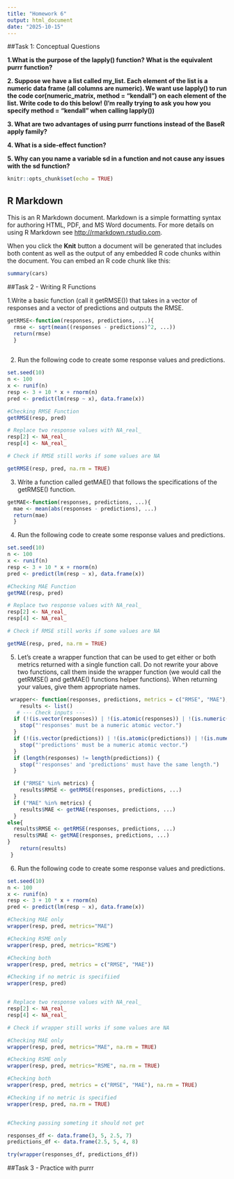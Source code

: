 ```yaml
---
title: "Homework 6"
output: html_document
date: "2025-10-15"
---
```


##Task 1: Conceptual Questions

**1.What is the purpose of the lapply() function? What is the equivalent purrr function?**

**2. Suppose we have a list called my_list. Each element of the list is a numeric data frame (all columns are numeric). We want use lapply() to run the code cor(numeric_matrix, method = "kendall") on each element of the list. Write code to do this below! (I’m really trying to ask you how you specify method = "kendall" when calling lapply())**

**3. What are two advantages of using purrr functions instead of the BaseR apply family?**

**4. What is a side-effect function?**

**5. Why can you name a variable sd in a function and not cause any issues with the sd function?**

```r
knitr::opts_chunk$set(echo = TRUE)
```

## R Markdown

This is an R Markdown document. Markdown is a simple formatting syntax for authoring HTML, PDF, and MS Word documents. For more details on using R Markdown see <http://rmarkdown.rstudio.com>.

When you click the **Knit** button a document will be generated that includes both content as well as the output of any embedded R code chunks within the document. You can embed an R code chunk like this:

```r
summary(cars)
```

##Task 2 - Writing R Functions

1.Write a basic function (call it getRMSE()) that takes in a vector of responses and a vector of predictions and outputs the RMSE.

```r
getRMSE<-function(responses, predictions, ...){
  rmse <- sqrt(mean((responses - predictions)^2, ...))
  return(rmse)
  } 
  

```

2.  Run the following code to create some response values and predictions.

```r
set.seed(10)
n <- 100
x <- runif(n)
resp <- 3 + 10 * x + rnorm(n)
pred <- predict(lm(resp ~ x), data.frame(x))

#Checking RMSE Function
getRMSE(resp, pred)

# Replace two response values with NA_real_
resp[2] <- NA_real_
resp[4] <- NA_real_

# Check if RMSE still works if some values are NA

getRMSE(resp, pred, na.rm = TRUE)

```
3. Write a function called getMAE() that follows the specifications of the getRMSE() function.
```r
getMAE<-function(responses, predictions, ...){
  mae <- mean(abs(responses - predictions), ...)
  return(mae)
  } 
```

4.  Run the following code to create some response values and predictions.

```r
set.seed(10)
n <- 100
x <- runif(n)
resp <- 3 + 10 * x + rnorm(n)
pred <- predict(lm(resp ~ x), data.frame(x))

#Checking MAE Function
getMAE(resp, pred)

# Replace two response values with NA_real_
resp[2] <- NA_real_
resp[4] <- NA_real_

# Check if RMSE still works if some values are NA

getMAE(resp, pred, na.rm = TRUE)

```
5. Let’s create a wrapper function that can be used to get either or both metrics returned with a single function call. Do not rewrite your above two functions, call them inside the wrapper function (we would call the getRMSE() and getMAE() functions helper functions). When returning your values, give them appropriate names.

```r
 wrapper<- function(responses, predictions, metrics = c("RMSE", "MAE"), ...) {
    results <- list() 
   # --- Check inputs ---
  if (!(is.vector(responses)) | !(is.atomic(responses)) | !(is.numeric(responses))) {
    stop("'responses' must be a numeric atomic vector.")
  }
  if (!(is.vector(predictions)) | !(is.atomic(predictions)) | !(is.numeric(predictions))) {
    stop("'predictions' must be a numeric atomic vector.")
  }
  if (length(responses) != length(predictions)) {
    stop("'responses' and 'predictions' must have the same length.")
  }

  if ("RMSE" %in% metrics) {
    results$RMSE <- getRMSE(responses, predictions, ...)
  }
  if ("MAE" %in% metrics) {
    results$MAE <- getMAE(responses, predictions, ...)
  }
else{
  results$RMSE <- getRMSE(responses, predictions, ...)
  results$MAE <- getMAE(responses, predictions, ...)
}
    return(results)
 }

```
6. Run the following code to create some response values and predictions.

```r
set.seed(10)
n <- 100
x <- runif(n)
resp <- 3 + 10 * x + rnorm(n)
pred <- predict(lm(resp ~ x), data.frame(x))

#Checking MAE only
wrapper(resp, pred, metrics="MAE")

#Checking RSME only
wrapper(resp, pred, metrics="RSME")

#Checking both
wrapper(resp, pred, metrics = c("RMSE", "MAE"))

#Checking if no metric is specifiied
wrapper(resp, pred)


# Replace two response values with NA_real_
resp[2] <- NA_real_
resp[4] <- NA_real_

# Check if wrapper still works if some values are NA

#Checking MAE only
wrapper(resp, pred, metrics="MAE", na.rm = TRUE)

#Checking RSME only
wrapper(resp, pred, metrics="RSME", na.rm = TRUE)

#Checking both
wrapper(resp, pred, metrics = c("RMSE", "MAE"), na.rm = TRUE)

#Checking if no metric is specified
wrapper(resp, pred, na.rm = TRUE)


#Checking passing someting it should not get

responses_df <- data.frame(3, 5, 2.5, 7)
predictions_df <- data.frame(2.5, 5, 4, 8)

try(wrapper(responses_df, predictions_df))
```
##Task 3 - Practice with purrr
